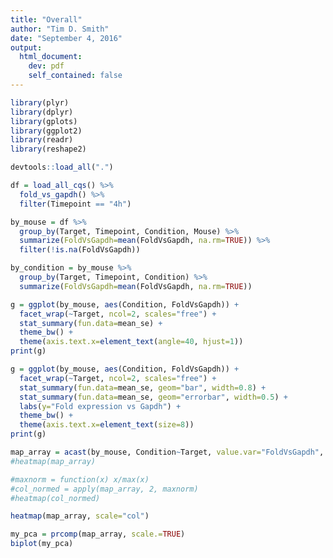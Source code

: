 ```yaml
---
title: "Overall"
author: "Tim D. Smith"
date: "September 4, 2016"
output:
  html_document:
    dev: pdf
    self_contained: false
---
```


```r
library(plyr)
library(dplyr)
library(gplots)
library(ggplot2)
library(readr)
library(reshape2)

devtools::load_all(".")

df = load_all_cqs() %>%
  fold_vs_gapdh() %>%
  filter(Timepoint == "4h")

by_mouse = df %>%
  group_by(Target, Timepoint, Condition, Mouse) %>%
  summarize(FoldVsGapdh=mean(FoldVsGapdh, na.rm=TRUE)) %>%
  filter(!is.na(FoldVsGapdh))

by_condition = by_mouse %>%
  group_by(Target, Timepoint, Condition) %>%
  summarize(FoldVsGapdh=mean(FoldVsGapdh, na.rm=TRUE))
```

```r
g = ggplot(by_mouse, aes(Condition, FoldVsGapdh)) +
  facet_wrap(~Target, ncol=2, scales="free") +
  stat_summary(fun.data=mean_se) +
  theme_bw() +
  theme(axis.text.x=element_text(angle=40, hjust=1))
print(g)
```

```r
g = ggplot(by_mouse, aes(Condition, FoldVsGapdh)) +
  facet_wrap(~Target, ncol=2, scales="free") +
  stat_summary(fun.data=mean_se, geom="bar", width=0.8) +
  stat_summary(fun.data=mean_se, geom="errorbar", width=0.5) +
  labs(y="Fold expression vs Gapdh") +
  theme_bw() +
  theme(axis.text.x=element_text(size=8))
print(g)
```

```r
map_array = acast(by_mouse, Condition~Target, value.var="FoldVsGapdh", subset=.(Timepoint == "4h"), fun.aggregate=mean)
#heatmap(map_array)

#maxnorm = function(x) x/max(x)
#col_normed = apply(map_array, 2, maxnorm)
#heatmap(col_normed)

heatmap(map_array, scale="col")
```

```r
my_pca = prcomp(map_array, scale.=TRUE)
biplot(my_pca)
```